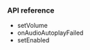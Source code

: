 <PlatformWrapper platform="web">

### API reference

* <Link to="{{Global.API_REF_WEB_ROOT_VOICE_SDK}}/interfaces/ilocalaudiotrack.html#setvolume">setVolume</Link>
* <Link to="{{Global.API_REF_WEB_ROOT_VOICE_SDK}}/interfaces/iagorartc.html#onaudioautoplayfailed">onAudioAutoplayFailed</Link>
* <Link to="{{Global.API_REF_WEB_ROOT_VOICE_SDK}}/interfaces/ilocalvideotrack.html#setenabled">setEnabled</Link>

</PlatformWrapper>
